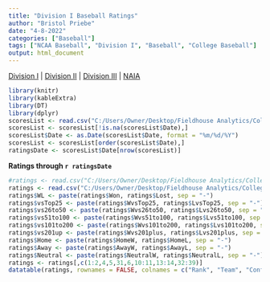 ```yaml
---
title: "Division I Baseball Ratings"
author: "Bristol Priebe"
date: "4-8-2022"
categories: ["Baseball"]
tags: ["NCAA Baseball", "Division I", "Baseball", "College Baseball"]
output: html_document
---
```


[Division I](https://fieldhouseanalytics.com/ratings/div1/) | [Division II](https://fieldhouseanalytics.com/ratings/div2/) | [Division III](https://fieldhouseanalytics.com/ratings/div3/) |
[NAIA](https://fieldhouseanalytics.com/ratings/naia/)

```r
library(knitr)
library(kableExtra)
library(DT)
library(dplyr)
scoresList <- read.csv("C:/Users/Owner/Desktop/Fieldhouse Analytics/College Baseball/2022 Massey Scores.csv")
scoresList <- scoresList[!is.na(scoresList$Date),]
scoresList$Date <- as.Date(scoresList$Date, format = "%m/%d/%Y")
scoresList <- scoresList[order(scoresList$Date),]
ratingsDate <- scoresList$Date[nrow(scoresList)]
```

**Ratings through `r ratingsDate`**

```r

#ratings <- read.csv("C:/Users/Owner/Desktop/Fieldhouse Analytics/College Baseball/2022 Current Ratings - D-I.csv")
ratings <- read.csv("C:/Users/Owner/Desktop/Fieldhouse Analytics/College Baseball/2022 Ratings + Miscellaneous Data - D-I.csv")
ratings$WL <- paste(ratings$Won, ratings$Lost, sep = "-")
ratings$vsTop25 <- paste(ratings$WvsTop25, ratings$LvsTop25, sep = "-")
ratings$vs26to50 <- paste(ratings$Wvs26to50, ratings$Lvs26to50, sep = "-")
ratings$vs51to100 <- paste(ratings$Wvs51to100, ratings$Lvs51to100, sep = "-")
ratings$vs101to200 <- paste(ratings$Wvs101to200, ratings$Lvs101to200, sep = "-")
ratings$vs201up <- paste(ratings$Wvs201plus, ratings$Lvs201plus, sep = "-")
ratings$Home <- paste(ratings$HomeW, ratings$HomeL, sep = "-")
ratings$Away <- paste(ratings$AwayW, ratings$AwayL, sep = "-")
ratings$Neutral <- paste(ratings$NeutralW, ratings$NeutralL, sep = "-")
ratings <- ratings[,c(1:2,4,5,31,6,10:11,13:14,32:39)]
datatable(ratings, rownames = FALSE, colnames = c("Rank", "Team", "Conference", "Rating", "Record", "RPI", "SOS", "Rank","SOR","Rank","vs Top25","vs 26-50","vs 51-100","vs 101-200", "vs 201+", "Home", "Away", "Neutral"), class = "cell-border stripe", options = list(columnDefs = list(list(className = "dt-center", targets = c(0,2:5))), pageLength = 301)) %>% formatRound("CurrentRating", digits = 2) %>% formatRound("ExpWinPct", digits = 3) %>% formatRound("WinsOverExp", digits = 1)
```

